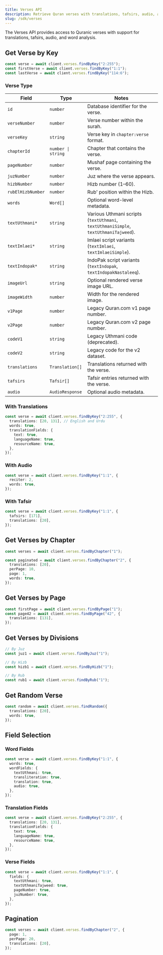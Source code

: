 ```yaml
---
title: Verses API
description: Retrieve Quran verses with translations, tafsirs, audio, and word-by-word analysis.
slug: /sdk/verses
---
```


The Verses API provides access to Quranic verses with support for translations, tafsirs, audio, and word analysis.

## Get Verse by Key

```ts
const verse = await client.verses.findByKey("2:255");
const firstVerse = await client.verses.findByKey("1:1");
const lastVerse = await client.verses.findByKey("114:6");
```

### Verse Type

| Field | Type | Notes |
| --- | --- | --- |
| `id` | `number` | Database identifier for the verse. |
| `verseNumber` | `number` | Verse number within the surah. |
| `verseKey` | `string` | Verse key in `chapter:verse` format. |
| `chapterId` | `number \| string` | Chapter that contains the verse. |
| `pageNumber` | `number` | Mushaf page containing the verse. |
| `juzNumber` | `number` | Juz where the verse appears. |
| `hizbNumber` | `number` | Hizb number (1–60). |
| `rubElHizbNumber` | `number` | Rub' position within the Hizb. |
| `words` | `Word[]` | Optional word-level metadata. |
| `textUthmani*` | `string` | Various Uthmani scripts (`textUthmani`, `textUthmaniSimple`, `textUthmaniTajweed`). |
| `textImlaei*` | `string` | Imlaei script variants (`textImlaei`, `textImlaeiSimple`). |
| `textIndopak*` | `string` | IndoPak script variants (`textIndopak`, `textIndopakNastaleeq`). |
| `imageUrl` | `string` | Optional rendered verse image URL. |
| `imageWidth` | `number` | Width for the rendered image. |
| `v1Page` | `number` | Legacy Quran.com v1 page number. |
| `v2Page` | `number` | Legacy Quran.com v2 page number. |
| `codeV1` | `string` | Legacy Uthmani code (deprecated). |
| `codeV2` | `string` | Legacy code for the v2 dataset. |
| `translations` | `Translation[]` | Translations returned with the verse. |
| `tafsirs` | `Tafsir[]` | Tafsir entries returned with the verse. |
| `audio` | `AudioResponse` | Optional audio metadata. |

### With Translations

```ts
const verse = await client.verses.findByKey("2:255", {
  translations: [20, 131], // English and Urdu
  words: true,
  translationFields: {
    text: true,
    languageName: true,
    resourceName: true,
  },
});
```

### With Audio

```ts
const verse = await client.verses.findByKey("1:1", {
  reciter: 2,
  words: true,
});
```

### With Tafsir

```ts
const verse = await client.verses.findByKey("1:1", {
  tafsirs: [171],
  translations: [20],
});
```

## Get Verses by Chapter

```ts
const verses = await client.verses.findByChapter("1");

const paginated = await client.verses.findByChapter("2", {
  translations: [20],
  perPage: 10,
  page: 1,
  words: true,
});
```

## Get Verses by Page

```ts
const firstPage = await client.verses.findByPage("1");
const page42 = await client.verses.findByPage("42", {
  translations: [131],
});
```

## Get Verses by Divisions

```ts
// By Juz
const juz1 = await client.verses.findByJuz("1");

// By Hizb
const hizb1 = await client.verses.findByHizb("1");

// By Rub
const rub1 = await client.verses.findByRub("1");
```

## Get Random Verse

```ts
const random = await client.verses.findRandom({
  translations: [20],
  words: true,
});
```

## Field Selection

### Word Fields

```ts
const verse = await client.verses.findByKey("1:1", {
  words: true,
  wordFields: {
    textUthmani: true,
    transliteration: true,
    translation: true,
    audio: true,
  },
});
```

### Translation Fields

```ts
const verse = await client.verses.findByKey("2:255", {
  translations: [20, 131],
  translationFields: {
    text: true,
    languageName: true,
    resourceName: true,
  },
});
```

### Verse Fields

```ts
const verse = await client.verses.findByKey("1:1", {
  fields: {
    textUthmani: true,
    textUthmaniTajweed: true,
    pageNumber: true,
    juzNumber: true,
  },
});
```

## Pagination

```ts
const verses = await client.verses.findByChapter("2", {
  page: 1,
  perPage: 20,
  translations: [20],
});
```

